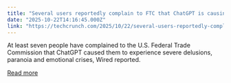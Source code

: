 ```yaml
---
title: "Several users reportedly complain to FTC that ChatGPT is causing psychological harm"
date: "2025-10-22T14:16:45.000Z"
link: "https://techcrunch.com/2025/10/22/several-users-reportedly-complain-to-ftc-that-chatgpt-is-causing-psychological-harm/"
---
```


At least seven people have complained to the U.S. Federal Trade Commission that ChatGPT caused them to experience severe delusions, paranoia and emotional crises, Wired reported.

[Read more](https://techcrunch.com/2025/10/22/several-users-reportedly-complain-to-ftc-that-chatgpt-is-causing-psychological-harm/)
